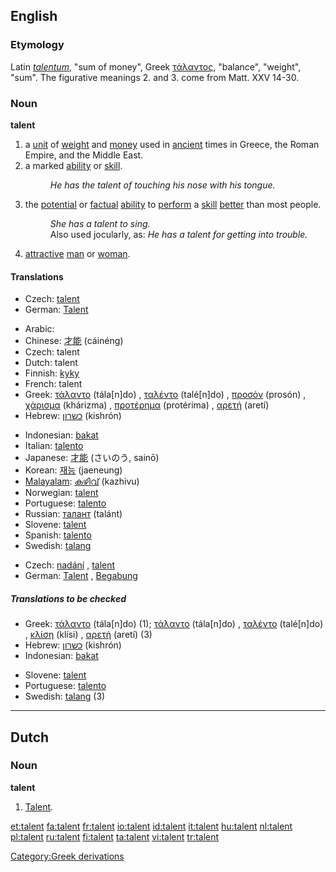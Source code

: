 {{see|Talent}}
==English==
{{wikipedia}}
===Etymology===
Latin ''[[talentum]]'', "sum of money", Greek [[τάλαντος]], "balance", "weight", "sum". The figurative meanings 2. and 3. come from Matt. XXV 14-30.

===Noun===
'''talent'''

# a [[unit]] of [[weight]] and [[money]] used in [[ancient]] times in Greece, the Roman Empire, and the Middle East.
# a marked [[ability]] or [[skill]].
#:''He has the talent of touching his nose with his tongue.''
# the [[potential]] or [[factual]] [[ability]] to [[perform]] a [[skill]] [[better]] than most people.
#:''She has a talent to sing.''
#:Also used jocularly, as: ''He has a talent for getting into trouble.''
# {{slang}} [[attractive]] [[man]] or [[woman]].

====Translations====
{{trans-top|unit of weight and money}}
*Czech: [[#Czech|talent]] {{m}}
*German: [[Talent]] {{n}}
{{trans-mid}}
{{trans-bottom}}

{{trans-top|marked ability or skill}}
*Arabic: {{ARchar|[[موهبة]]}} {{unicode|(máuhiba)}} {{f}}
*Chinese: [[才能]] (cáinéng)
*Czech: talent
*Dutch: talent
*Finnish: [[kyky]]
*French: talent {{m}}
*Greek: [[τάλαντο]] (tála[n]do) {{n}}, [[ταλέντο]] (talé[n]do) {{n}}, [[προσόν]] (prosón) {{n}}, [[χάρισμα]] (khárizma) {{n}}, [[προτέρημα]] (protérima) {{n}}, [[αρετή]] (aretí) {{f}}
*Hebrew: [[כשרון]] (kishrón) {{m}}
{{trans-mid}}
*Indonesian: [[bakat]]
*Italian: [[talento]] {{m}}
*Japanese: [[才能]] (さいのう, sainō)
*Korean: [[재능]] (jaeneung)
*[[Malayalam]]: [[കഴിവ്]] (kazhivu)
*Norwegian: [[talent]] {{m}}
*Portuguese: [[talento]] {{m}}
*Russian: [[талант]] (talánt) {{m}}
*Slovene: [[talent]] {{m}}
*Spanish: [[talento]] {{m}}
*Swedish: [[talang]] {{c}}
{{trans-bottom}}

{{trans-top|potential or factual ability to perform a skill better than most people}}
*Czech: [[nadání]] {{n}}, [[#Czech|talent]] {{m}}
*German: [[Talent]] {{n}}, [[Begabung]] {{f}}
{{trans-mid}}
{{trans-bottom}}

=====Translations to be checked=====
{{checktrans}}
{{trans-top|to be checked}}
*Greek: [[τάλαντο]] (tála[n]do) {{n}} (1); [[τάλαντο]] (tála[n]do) {{n}}, [[ταλέντο]] (talé[n]do) {{n}}, [[κλίση]] (klísi) {{f}}, [[αρετή]] (aretí) {{f}} (3)
*Hebrew: [[כשרון]] (kishrón) {{m}}
*Indonesian: [[bakat]]
{{trans-mid}}
*Slovene: [[talent]] {{m}}
*Portuguese: [[talento]] {{m}}
*Swedish: [[talang]] {{c}} (3)
{{trans-bottom}}

[[Category:Greek derivations]]

----

==Dutch==

===Noun===
'''talent'''

# [[#English|Talent]].

[[et:talent]]
[[fa:talent]]
[[fr:talent]]
[[io:talent]]
[[id:talent]]
[[it:talent]]
[[hu:talent]]
[[nl:talent]]
[[pl:talent]]
[[ru:talent]]
[[fi:talent]]
[[ta:talent]]
[[vi:talent]]
[[tr:talent]]